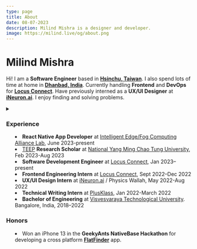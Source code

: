 ```yaml
---
type: page
title: About
date: 08-07-2023
description: Milind Mishra is a designer and developer.
image: https://milind.live/og/about.png
---
```



<Head>
  <title>Milind Mishra</title>
</Head>

# Milind Mishra

Hi! I am a **Software Engineer** based in [**Hsinchu, Taiwan**](https://g.co/kgs/j6odGY). I also spend lots of time at home in [**Dhanbad, India**](https://g.co/kgs/xSZ839). Currently handling **Frontend** and **DevOps** for [**Locus Connect**](https://locusconnect.com). Have previously interned as a **UX/UI Designer** at [**iNeuron.ai**](https://ineuron.ai). I enjoy finding and solving problems.

<GithubCalenderComponent username="thatbeautifuldream" />

<LeetcodeStats username="thatbeautifuldream" />

<details><summary children="Resume"/>

<style jsx>{`
  summary:not(:focus-visible):focus {
    outline: none;
  }
`}</style>

### Experience

- **React Native App Developer** at [Intelligent Edge/Fog Computing Alliance Lab](https://iedge.lab.nycu.edu.tw/), June 2023-present
- [TEEP](https://teep.studyintaiwan.org/) **Research Scholar** at [National Yang Ming Chao Tung University](https://en.nycu.edu.tw/), Feb 2023-Aug 2023
- **Software Development Engineer** at [Locus Connect](https://locusconnect.com), Jan 2023–present
- **Frontend Engineering Intern** at [Locus Connect](https://locusconnect.com), Sept 2022–Dec 2022
- **UX/UI Design Intern** at [iNeuron.ai](https://ineuron.ai/) / Physics Wallah, May 2022-Aug 2022
- **Technical Writing Intern** at [PlusKlass](https://www.plusklass.com/), Jan 2022-March 2022
- **Bachelor of Engineering** at [Visvesvaraya Technological University](https://vtu.ac.in/). Bangalore, India, 2018–2022

### Honors

- Won an iPhone 13 in the **GeekyAnts NativeBase Hackathon** for developing a cross platform [**FlatFinder**](https://github.com/thatbeautifuldream/flat-finder) app.

</details>
